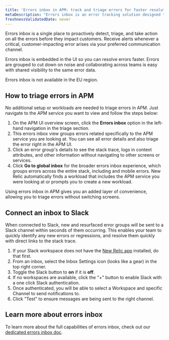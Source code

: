 ```yaml
---
title: 'Errors inbox in APM: track and triage errors for faster resolution'
metaDescription: "Errors inbox is an error tracking solution designed to put you in the driver’s seat when it comes to detecting, triaging, and resolving errors across your full application stack."
freshnessValidatedDate: never
---
```


Errors inbox is a single place to proactively detect, triage, and take action on all the errors before they impact customers. Receive alerts whenever a critical, customer-impacting error arises via your preferred communication channel.

Errors inbox is embedded in the <InlinePopover type="apm" /> UI so you can resolve errors faster. Errors are grouped to cut down on noise and collaborating across teams is easy with shared visibility to the same error data.

<Callout variant="important">
  Errors inbox is not available in the EU region.
</Callout>

## How to triage errors in APM

No additional setup or workloads are needed to triage errors in APM. Just navigate to the APM service you want to view and follow the steps below:

1. On the APM UI overview screen, click the **Errors inbox** option in the left-hand navigation in the triage section.
2. This errors inbox view groups errors related specifically to the APM service you are looking at. You can see all error details and also triage the error right in the APM UI.
3. Click an error group's details to see the stack trace, logs in context attributes, and other information without navigating to other screens or services.
4. Click **Go to global inbox** for the broader errors inbox experience, which groups errors across the entire stack, including <InlinePopover type="browser" /> and mobile errors. New Relic automatically finds a workload that includes the APM service you were looking at or prompts you to create a new workload.

Using errors inbox in APM gives you an added layer of convenience, allowing you to triage errors without switching screens.

## Connect an inbox to Slack

When connected to Slack, new and resurfaced error groups will be sent to a Slack channel within seconds of them occurring.  This enables your team to quickly identify any new errors or regressions, and resolve them quickly with direct links to the stack trace.

1. If your Slack workspace does not have the [New Relic app](https://newrelic.slack.com/apps/AP92KQJS3-new-relic?tab=more_info) installed, do that first.
2. From an inbox, select the Inbox Settings icon (looks like a gear) in the top right corner.
3. Toggle the Slack button to **on** if it is **off**.
4. If no workspaces are available, click the "+" button to enable Slack with a one click Slack authentication.
5. Once authenticated, you will be able to select a Workspace and specific Channel to send notifications to.
6. Click "Test" to ensure messages are being sent to the right channel.

## Learn more about errors inbox

To learn more about the full capabilities of errors inbox, check out our [dedicated errors inbox doc](/docs/errors-inbox/errors-inbox).
